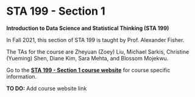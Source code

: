 # STA 199 - Section 1 {#sta199-1 .unnumbered}

**Introduction to Data Science and Statistical Thinking (STA 199)**

In Fall 2021, this section of STA 199 is taught by Prof. Alexander Fisher.

The TAs for the course are Zheyuan (Zoey) Liu, Michael Sarkis, Christine (Yueming) Shen, Diane Kim, Sara Mehta, and Blossom Mojekwu.

Go to the [**STA 199 - Section 1 course website**]() for course specific information.

**TO DO:** Add course website link

